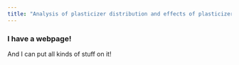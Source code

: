 ```yaml
---
title: "Analysis of plasticizer distribution and effects of plasticizer on obesity"
---
```


### I have a webpage!

And I can put all kinds of stuff on it!